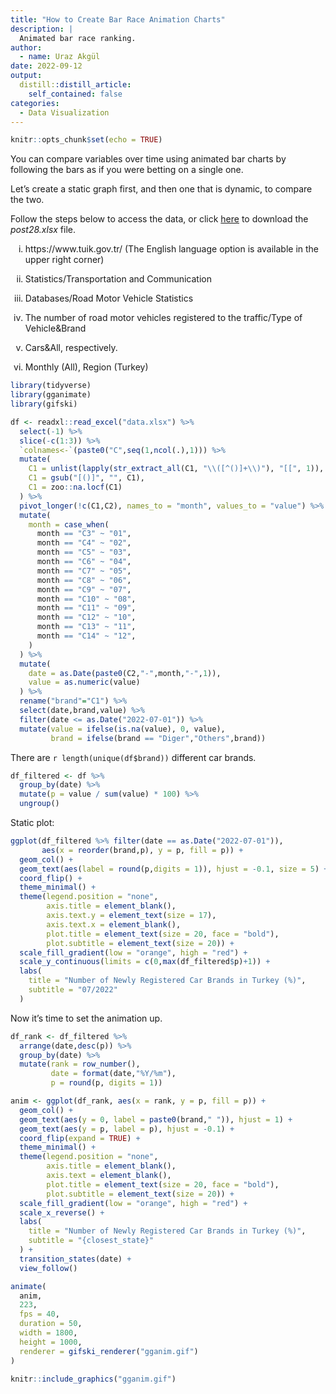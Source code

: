 ```yaml
---
title: "How to Create Bar Race Animation Charts"
description: |
  Animated bar race ranking.
author:
  - name: Uraz Akgül
date: 2022-09-12
output:
  distill::distill_article:
    self_contained: false
categories:
  - Data Visualization
---
```


```r
knitr::opts_chunk$set(echo = TRUE)
```

You can compare variables over time using animated bar charts by following the bars as if you were betting on a single one.

Let's create a static graph first, and then one that is dynamic, to compare the two.

Follow the steps below to access the data, or click [here]() to download the *post28.xlsx* file.

i. https://www.tuik.gov.tr/ (The English language option is available in the upper right corner)

ii. Statistics/Transportation and Communication

iii. Databases/Road Motor Vehicle Statistics

iv. The number of road motor vehicles registered to the traffic/Type of Vehicle&Brand

v. Cars&All, respectively.

vi. Monthly (All), Region (Turkey)

```r

library(tidyverse)
library(gganimate)
library(gifski)

```

```r

df <- readxl::read_excel("data.xlsx") %>% 
  select(-1) %>% 
  slice(-c(1:3)) %>% 
  `colnames<-`(paste0("C",seq(1,ncol(.),1))) %>% 
  mutate(
    C1 = unlist(lapply(str_extract_all(C1, "\\([^()]+\\)"), "[[", 1)),
    C1 = gsub("[()]", "", C1),
    C1 = zoo::na.locf(C1)
  ) %>% 
  pivot_longer(!c(C1,C2), names_to = "month", values_to = "value") %>% 
  mutate(
    month = case_when(
      month == "C3" ~ "01",
      month == "C4" ~ "02",
      month == "C5" ~ "03",
      month == "C6" ~ "04",
      month == "C7" ~ "05",
      month == "C8" ~ "06",
      month == "C9" ~ "07",
      month == "C10" ~ "08",
      month == "C11" ~ "09",
      month == "C12" ~ "10",
      month == "C13" ~ "11",
      month == "C14" ~ "12",
    )
  ) %>% 
  mutate(
    date = as.Date(paste0(C2,"-",month,"-",1)),
    value = as.numeric(value)
  ) %>% 
  rename("brand"="C1") %>% 
  select(date,brand,value) %>% 
  filter(date <= as.Date("2022-07-01")) %>% 
  mutate(value = ifelse(is.na(value), 0, value),
         brand = ifelse(brand == "Diger","Others",brand))

```

There are `r length(unique(df$brand))` different car brands.

```r

df_filtered <- df %>% 
  group_by(date) %>% 
  mutate(p = value / sum(value) * 100) %>% 
  ungroup()

```

Static plot:

```r

ggplot(df_filtered %>% filter(date == as.Date("2022-07-01")),
       aes(x = reorder(brand,p), y = p, fill = p)) +
  geom_col() +
  geom_text(aes(label = round(p,digits = 1)), hjust = -0.1, size = 5) +
  coord_flip() +
  theme_minimal() +
  theme(legend.position = "none",
        axis.title = element_blank(),
        axis.text.y = element_text(size = 17),
        axis.text.x = element_blank(),
        plot.title = element_text(size = 20, face = "bold"),
        plot.subtitle = element_text(size = 20)) +
  scale_fill_gradient(low = "orange", high = "red") +
  scale_y_continuous(limits = c(0,max(df_filtered$p)+1)) +
  labs(
    title = "Number of Newly Registered Car Brands in Turkey (%)",
    subtitle = "07/2022"
  )

```

Now it's time to set the animation up.

```r

df_rank <- df_filtered %>% 
  arrange(date,desc(p)) %>% 
  group_by(date) %>% 
  mutate(rank = row_number(),
         date = format(date,"%Y/%m"),
         p = round(p, digits = 1))

anim <- ggplot(df_rank, aes(x = rank, y = p, fill = p)) +
  geom_col() +
  geom_text(aes(y = 0, label = paste0(brand," ")), hjust = 1) +
  geom_text(aes(y = p, label = p), hjust = -0.1) +
  coord_flip(expand = TRUE) +
  theme_minimal() +
  theme(legend.position = "none",
        axis.title = element_blank(),
        axis.text = element_blank(),
        plot.title = element_text(size = 20, face = "bold"),
        plot.subtitle = element_text(size = 20)) +
  scale_fill_gradient(low = "orange", high = "red") +
  scale_x_reverse() +
  labs(
    title = "Number of Newly Registered Car Brands in Turkey (%)",
    subtitle = "{closest_state}"
  ) +
  transition_states(date) +
  view_follow()

animate(
  anim,
  223,
  fps = 40,
  duration = 50,
  width = 1800,
  height = 1000,
  renderer = gifski_renderer("gganim.gif")
)

```

```r

knitr::include_graphics("gganim.gif")

```